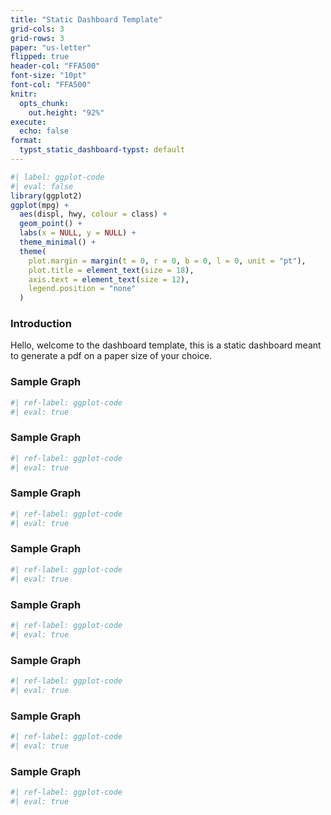 ```yaml
---
title: "Static Dashboard Template"
grid-cols: 3
grid-rows: 3
paper: "us-letter"
flipped: true
header-col: "FFA500"
font-size: "10pt"
font-col: "FFA500"
knitr:
  opts_chunk:
    out.height: "92%"
execute:
  echo: false
format:
  typst_static_dashboard-typst: default
---
```


```r
#| label: ggplot-code
#| eval: false
library(ggplot2)
ggplot(mpg) +
  aes(displ, hwy, colour = class) +
  geom_point() +
  labs(x = NULL, y = NULL) +
  theme_minimal() +
  theme(
    plot.margin = margin(t = 0, r = 0, b = 0, l = 0, unit = "pt"),
    plot.title = element_text(size = 18),
    axis.text = element_text(size = 12),
    legend.position = "none"
  )
```


:::: {.dashgrid}
::: {.dashcell}
### Introduction
Hello, welcome to the dashboard template, this is a static dashboard meant to generate a pdf on a paper size of your choice.
:::

::: {.dashcell}
### Sample Graph
```r
#| ref-label: ggplot-code
#| eval: true
```

:::

::: {.dashcell}
### Sample Graph

```r
#| ref-label: ggplot-code
#| eval: true
```
:::

::: {.dashcell}
### Sample Graph

```r
#| ref-label: ggplot-code
#| eval: true
```
:::

::: {.dashcell}
### Sample Graph

```r
#| ref-label: ggplot-code
#| eval: true
```
:::

::: {.dashcell}
### Sample Graph

```r
#| ref-label: ggplot-code
#| eval: true
```
:::

::: {.dashcell}
### Sample Graph

```r
#| ref-label: ggplot-code
#| eval: true
```
:::

::: {.dashcell}
### Sample Graph

```r
#| ref-label: ggplot-code
#| eval: true
```
:::

::: {.dashcell}
### Sample Graph

```r
#| ref-label: ggplot-code
#| eval: true
```
:::
::::
